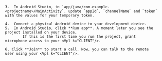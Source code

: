 <PlatformWrapper platform="android">

    3.  In Android Studio, in `app/java/com.example.<projectname>/MainActivity`, update `appId`, `channelName` and `token` with the values for your temporary token.

    4.  Connect a physical Android device to your development device.
    5.  In Android Studio, click **Run app**. A moment later you see the project installed on your device.
            If this is the first time you run the project, grant microphone access to your <Vpl k="CLIENT"/>.
         
    6. Click **Join** to start a call. Now, you can talk to the remote user using your <Vpl k="CLIENT"/>.

</PlatformWrapper>